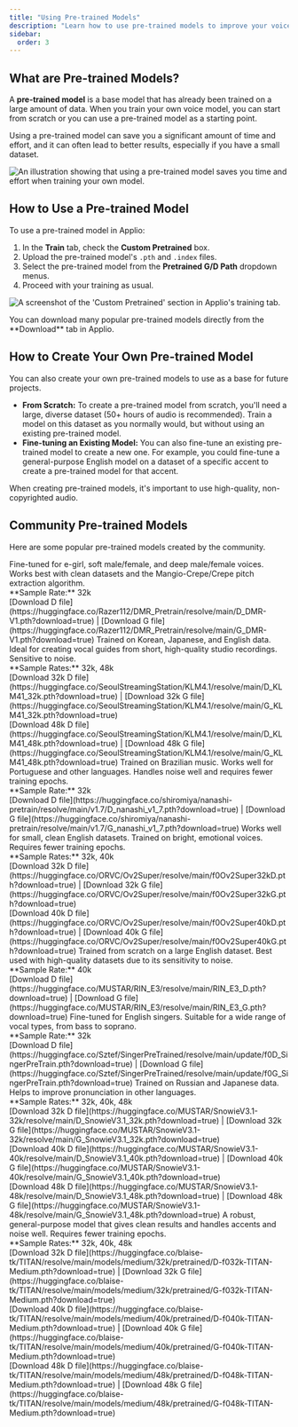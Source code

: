 ```yaml
---
title: "Using Pre-trained Models"
description: "Learn how to use pre-trained models to improve your voice training results."
sidebar:
  order: 3
---
```



## What are Pre-trained Models?

A **pre-trained model** is a base model that has already been trained on a large amount of data. When you train your own voice model, you can start from scratch or you can use a pre-trained model as a starting point.

Using a pre-trained model can save you a significant amount of time and effort, and it can often lead to better results, especially if you have a small dataset.

![An illustration showing that using a pre-trained model saves you time and effort when training your own model.](/images/pretrained.png)

## How to Use a Pre-trained Model

To use a pre-trained model in Applio:

1.  In the **Train** tab, check the **Custom Pretrained** box.
2.  Upload the pre-trained model's `.pth` and `.index` files.
3.  Select the pre-trained model from the **Pretrained G/D Path** dropdown menus.
4.  Proceed with your training as usual.

![A screenshot of the 'Custom Pretrained' section in Applio's training tab.](/images/load-pretrained.png)

<Aside type="note">
  You can download many popular pre-trained models directly from the **Download** tab in Applio.
</Aside>

## How to Create Your Own Pre-trained Model

You can also create your own pre-trained models to use as a base for future projects.

-   **From Scratch:** To create a pre-trained model from scratch, you'll need a large, diverse dataset (50+ hours of audio is recommended). Train a model on this dataset as you normally would, but without using an existing pre-trained model.
-   **Fine-tuning an Existing Model:** You can also fine-tune an existing pre-trained model to create a new one. For example, you could fine-tune a general-purpose English model on a dataset of a specific accent to create a pre-trained model for that accent.

When creating pre-trained models, it's important to use high-quality, non-copyrighted audio.

## Community Pre-trained Models

Here are some popular pre-trained models created by the community.

<CardGrid>
    <Card title="DMR V1">
        Fine-tuned for e-girl, soft male/female, and deep male/female voices. Works best with clean datasets and the Mangio-Crepe/Crepe pitch extraction algorithm.
        <br/>**Sample Rate:** 32k
        <br/>[Download D file](https://huggingface.co/Razer112/DMR_Pretrain/resolve/main/D_DMR-V1.pth?download=true) | [Download G file](https://huggingface.co/Razer112/DMR_Pretrain/resolve/main/G_DMR-V1.pth?download=true)
    </Card>
    <Card title="KLM 4.1">
        Trained on Korean, Japanese, and English data. Ideal for creating vocal guides from short, high-quality studio recordings. Sensitive to noise.
        <br/>**Sample Rates:** 32k, 48k
        <br/>[Download 32k D file](https://huggingface.co/SeoulStreamingStation/KLM4.1/resolve/main/D_KLM41_32k.pth?download=true) | [Download 32k G file](https://huggingface.co/SeoulStreamingStation/KLM4.1/resolve/main/G_KLM41_32k.pth?download=true)
        <br/>[Download 48k D file](https://huggingface.co/SeoulStreamingStation/KLM4.1/resolve/main/D_KLM41_48k.pth?download=true) | [Download 48k G file](https://huggingface.co/SeoulStreamingStation/KLM4.1/resolve/main/G_KLM41_48k.pth?download=true)
    </Card>
    <Card title="Nanashi V1.7">
        Trained on Brazilian music. Works well for Portuguese and other languages. Handles noise well and requires fewer training epochs.
        <br/>**Sample Rate:** 32k
        <br/>[Download D file](https://huggingface.co/shiromiya/nanashi-pretrain/resolve/main/v1.7/D_nanashi_v1_7.pth?download=true) | [Download G file](https://huggingface.co/shiromiya/nanashi-pretrain/resolve/main/v1.7/G_nanashi_v1_7.pth?download=true)
    </Card>
    <Card title="Ov2 Super">
        Works well for small, clean English datasets. Trained on bright, emotional voices. Requires fewer training epochs.
        <br/>**Sample Rates:** 32k, 40k
        <br/>[Download 32k D file](https://huggingface.co/ORVC/Ov2Super/resolve/main/f0Ov2Super32kD.pth?download=true) | [Download 32k G file](https://huggingface.co/ORVC/Ov2Super/resolve/main/f0Ov2Super32kG.pth?download=true)
        <br/>[Download 40k D file](https://huggingface.co/ORVC/Ov2Super/resolve/main/f0Ov2Super40kD.pth?download=true) | [Download 40k G file](https://huggingface.co/ORVC/Ov2Super/resolve/main/f0Ov2Super40kG.pth?download=true)
    </Card>
    <Card title="RIN_E3">
        Trained from scratch on a large English dataset. Best used with high-quality datasets due to its sensitivity to noise.
        <br/>**Sample Rate:** 40k
        <br/>[Download D file](https://huggingface.co/MUSTAR/RIN_E3/resolve/main/RIN_E3_D.pth?download=true) | [Download G file](https://huggingface.co/MUSTAR/RIN_E3/resolve/main/RIN_E3_G.pth?download=true)
    </Card>
    <Card title="SingerPreTrain">
        Fine-tuned for English singers. Suitable for a wide range of vocal types, from bass to soprano.
        <br/>**Sample Rate:** 32k
        <br/>[Download D file](https://huggingface.co/Sztef/SingerPreTrained/resolve/main/update/f0D_SingerPreTrain.pth?download=true) | [Download G file](https://huggingface.co/Sztef/SingerPreTrained/resolve/main/update/f0G_SingerPreTrain.pth?download=true)
    </Card>
    <Card title="SnowieV3.1">
        Trained on Russian and Japanese data. Helps to improve pronunciation in other languages.
        <br/>**Sample Rates:** 32k, 40k, 48k
        <br/>[Download 32k D file](https://huggingface.co/MUSTAR/SnowieV3.1-32k/resolve/main/D_SnowieV3.1_32k.pth?download=true) | [Download 32k G file](https://huggingface.co/MUSTAR/SnowieV3.1-32k/resolve/main/G_SnowieV3.1_32k.pth?download=true)
        <br/>[Download 40k D file](https://huggingface.co/MUSTAR/SnowieV3.1-40k/resolve/main/D_SnowieV3.1_40k.pth?download=true) | [Download 40k G file](https://huggingface.co/MUSTAR/SnowieV3.1-40k/resolve/main/G_SnowieV3.1_40k.pth?download=true)
        <br/>[Download 48k D file](https://huggingface.co/MUSTAR/SnowieV3.1-48k/resolve/main/D_SnowieV3.1_48k.pth?download=true) | [Download 48k G file](https://huggingface.co/MUSTAR/SnowieV3.1-48k/resolve/main/G_SnowieV3.1_48k.pth?download=true)
    </Card>
    <Card title="TITAN">
        A robust, general-purpose model that gives clean results and handles accents and noise well. Requires fewer training epochs.
        <br/>**Sample Rates:** 32k, 40k, 48k
        <br/>[Download 32k D file](https://huggingface.co/blaise-tk/TITAN/resolve/main/models/medium/32k/pretrained/D-f032k-TITAN-Medium.pth?download=true) | [Download 32k G file](https://huggingface.co/blaise-tk/TITAN/resolve/main/models/medium/32k/pretrained/G-f032k-TITAN-Medium.pth?download=true)
        <br/>[Download 40k D file](https://huggingface.co/blaise-tk/TITAN/resolve/main/models/medium/40k/pretrained/D-f040k-TITAN-Medium.pth?download=true) | [Download 40k G file](https://huggingface.co/blaise-tk/TITAN/resolve/main/models/medium/40k/pretrained/G-f040k-TITAN-Medium.pth?download=true)
        <br/>[Download 48k D file](https://huggingface.co/blaise-tk/TITAN/resolve/main/models/medium/48k/pretrained/D-f048k-TITAN-Medium.pth?download=true) | [Download 48k G file](https://huggingface.co/blaise-tk/TITAN/resolve/main/models/medium/48k/pretrained/G-f048k-TITAN-Medium.pth?download=true)
    </Card>
</CardGrid>